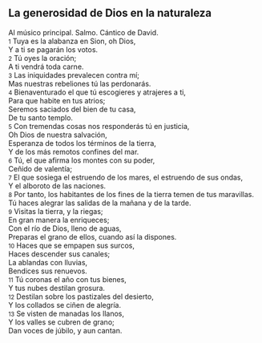== La generosidad de Dios en la naturaleza ==

Al músico principal. Salmo. Cántico de David.<br>
{{anchor|1}} <small>1</small> Tuya es la alabanza en Sion, oh Dios,<br>
Y a ti se pagarán los votos.<br>
{{anchor|2}} <small>2</small> Tú oyes la oración;<br>
A ti vendrá toda carne.<br>
{{anchor|3}} <small>3</small> Las iniquidades prevalecen contra mí;<br>
Mas nuestras rebeliones tú las perdonarás.<br>
{{anchor|4}} <small>4</small> Bienaventurado el que tú escogieres y atrajeres a ti,<br>
Para que habite en tus atrios;<br>
Seremos saciados del bien de tu casa,<br>
De tu santo templo.<br>
{{anchor|5}} <small>5</small> Con tremendas cosas nos responderás tú en justicia,<br>
Oh Dios de nuestra salvación,<br>
Esperanza de todos los términos de la tierra,<br>
Y de los más remotos confines del mar.<br>
{{anchor|6}} <small>6</small> Tú, el que afirma los montes con su poder,<br>
Ceñido de valentía;<br>
{{anchor|7}} <small>7</small> El que sosiega el estruendo de los mares, el estruendo de sus ondas,<br>
Y el alboroto de las naciones.<br>
{{anchor|8}} <small>8</small> Por tanto, los habitantes de los fines de la tierra temen de tus maravillas.<br>
Tú haces alegrar las salidas de la mañana y de la tarde.<br>
{{anchor|9}} <small>9</small> Visitas la tierra, y la riegas;<br>
En gran manera la enriqueces;<br>
Con el río de Dios, lleno de aguas,<br>
Preparas el grano de ellos, cuando así la dispones.<br>
{{anchor|10}} <small>10</small> Haces que se empapen sus surcos,<br>
Haces descender sus canales;<br>
La ablandas con lluvias,<br>
Bendices sus renuevos.<br>
{{anchor|11}} <small>11</small> Tú coronas el año con tus bienes,<br>
Y tus nubes destilan grosura.<br>
{{anchor|12}} <small>12</small> Destilan sobre los pastizales del desierto,<br>
Y los collados se ciñen de alegría.<br>
{{anchor|13}} <small>13</small> Se visten de manadas los llanos,<br>
Y los valles se cubren de grano;<br>
Dan voces de júbilo, y aun cantan.<br>
